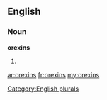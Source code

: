 ==English==

===Noun===
'''orexins'''

# {{plural of|[[orexin]]}}

[[Category:English plurals]]

[[ar:orexins]]
[[fr:orexins]]
[[my:orexins]]
